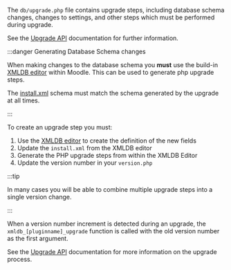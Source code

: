 <!-- markdownlint-disable first-line-heading -->
The `db/upgrade.php` file contains upgrade steps, including database schema changes, changes to settings, and other steps which must be performed during upgrade.

See the [Upgrade API](../../guides/upgrade/index.md) documentation for further information.

:::danger Generating Database Schema changes

When making changes to the database schema you **must** use the build-in [XMLDB editor](https://docs.moodle.org/dev/XMLDB_Documentation) within
Moodle. This can be used to generate php upgrade steps.

The [install.xml](../commonfiles/index.mdx#dbinstallxml) schema must match the schema generated by the upgrade at all times.

:::

To create an upgrade step you must:

1. Use the [XMLDB editor](/general/development/tools/xmldb) to create the definition of the new fields
1. Update the `install.xml` from the XMLDB editor
1. Generate the PHP upgrade steps from within the XMLDB Editor
1. Update the version number in your `version.php`

:::tip

In many cases you will be able to combine multiple upgrade steps into a single version change.

:::

When a version number increment is detected during an upgrade, the `xmldb_[pluginname]_upgrade` function is called with the old version number as the first argument.

See the [Upgrade API](../../guides/upgrade/index.md) documentation for more information on the upgrade process.
